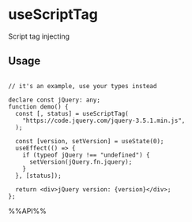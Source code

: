 # useScriptTag

Script tag injecting


## Usage

```tsx live

// it's an example, use your types instead

declare const jQuery: any;
function demo() {
  const [, status] = useScriptTag(
    "https://code.jquery.com/jquery-3.5.1.min.js",
  );

  const [version, setVersion] = useState(0);
  useEffect(() => {
    if (typeof jQuery !== "undefined") {
      setVersion(jQuery.fn.jquery);
    }
  }, [status]);

  return <div>jQuery version: {version}</div>;
};

```

%%API%%